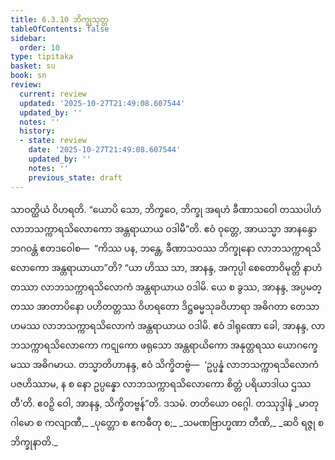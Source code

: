 ```yaml
---
title: 6.3.10 ဘိက္ခုသုတ္တ
tableOfContents: false
sidebar:
  order: 10
type: tipitaka
basket: su
book: sn
review:
  current: review
  updated: '2025-10-27T21:49:08.607544'
  updated_by: ''
  notes: ''
  history:
  - state: review
    date: '2025-10-27T21:49:08.607544'
    updated_by: ''
    notes: ''
    previous_state: draft
---
```



<ReviewStatus review={frontmatter.review} showDetails={true} />

<HypothesisAnnotation frontmatter={frontmatter} />

<DynamicBreadcrumb />

<Division number="179" book="sn" e="ch" v="18" p="305">

<Paragraph number="1079" book="sn">
သာဝတ္ထိယံ ဝိဟရတိ. “ယောပိ သော, ဘိက္ခဝေ, ဘိက္ခု အရဟံ ခီဏာသဝေါ တဿပါဟံ လာဘသက္ကာရသိလောကော အန္တရာယာယ ဝဒါမီ”တိ. ဧဝံ ဝုတ္တေ, အာယသ္မာ အာနန္ဒော ဘဂဝန္တံ ဧတဒဝေါစ—  “ကိဿ ပန, ဘန္တေ, ခီဏာသဝဿ ဘိက္ခုနော လာဘသက္ကာရသိလောကော အန္တရာယာယာ”တိ? “ယာ ဟိဿ သာ, အာနန္ဒ, အကုပ္ပါ စေတောဝိမုတ္တိ နာဟံ တဿာ လာဘသက္ကာရသိလောကံ အန္တရာယာယ ဝဒါမိ. ယေ စ ခွဿ, အာနန္ဒ, အပ္ပမတ္တဿ အာတာပိနော ပဟိတတ္တဿ ဝိဟရတော ဒိဋ္ဌဓမ္မသုခဝိဟာရာ အဓိဂတာ တေသာဟမဿ လာဘသက္ကာရသိလောကံ အန္တရာယာယ ဝဒါမိ. ဧဝံ ဒါရုဏော ခေါ, အာနန္ဒ, လာဘသက္ကာရသိလောကော ကဋုကော ဖရုသော အန္တရာယိကော အနုတ္တရဿ ယောဂက္ခေမဿ အဓိဂမာယ. တသ္မာတိဟာနန္ဒ, ဧဝံ သိက္ခိတဗ္ဗံ—  ‘ဥပ္ပန္နံ လာဘသက္ကာရသိလောကံ ပဇဟိဿာမ, န စ နော ဥပ္ပန္နော လာဘသက္ကာရသိလောကော စိတ္တံ ပရိယာဒါယ ဌဿတီ’တိ. ဧဝဉှိ ဝေါ, အာနန္ဒ, သိက္ခိတဗ္ဗန်”တိ.

</Paragraph>
</Division>

<Paragraph number="1080" type="center" book="sn">
ဒသမံ.



</Paragraph>

<Paragraph number="1081" type="center" book="sn">
တတိယော ဝဂ္ဂေါ.



</Paragraph>

<Paragraph number="1082" type="center" book="sn">
တဿုဒ္ဒါနံ


</Paragraph>

<Paragraph number="1083" type="verses" book="sn">
_မာတုဂါမော စ ကလျာဏီ,_  
_ပုတ္တော စ ဧကဓီတု စ;_  
_သမဏဗြာဟ္မဏာ တီဏိ,_  
_ဆဝိ ရဇ္ဇု စ ဘိက္ခုနာတိ._
</Paragraph>
